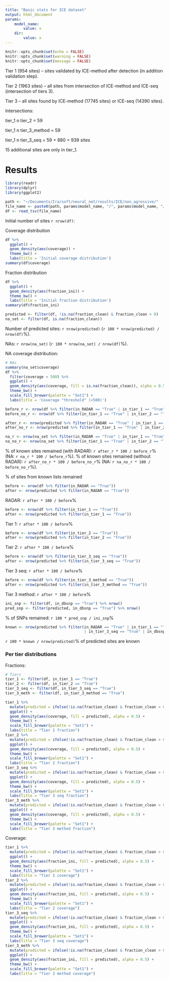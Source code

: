 ```yaml
---
title: "Basic stats for ICE dataset"
output: html_document
params:
    model_name:
        value: x
    dir:
        value: x
---
```


```r
knitr::opts_chunk$set(echo = FALSE)
knitr::opts_chunk$set(warning = FALSE)
knitr::opts_chunk$set(message = FALSE)
```

Tier 1 (954 sites) -- sites validated by ICE-method after detection (in addition validation step).

Tier 2 (1963 sites) -- all sites from intersection of ICE-method and ICE-seq (intersection of tiers 3).

Tier 3 -- all sites found by ICE-method (17745 sites) or ICE-seq (14390 sites).

Intersections:

tier_1 n tier_2 = 59

tier_1 n tier_3_method = 59

tier_1 n tier_3_seq = 59 + 880 = 939 sites

15 additional sites are only in tier_1.

# Results

```r
library(readr)
library(dplyr)
library(ggplot2)

path <- "~/Documents/Ira/soft/neural_net/results/ICE/non_agressive/"
file_name <- paste0(path, params$model_name, "/", params$model_name, "/ADAR_fractions.tsv")
df <- read_tsv(file_name)
```

Initial number of sites `r nrow(df)`:

Coverage distribution

```r
df %>%
  ggplot() +
  geom_density(aes(coverage)) +
  theme_bw() +
  labs(title = 'Initial coverage distribution')
summary(df$coverage)
```

Fraction distribution

```r
df %>%
  ggplot() +
  geom_density(aes(fraction_ini)) +
  theme_bw() +
  labs(title = 'Initial fraction distribution')
summary(df$fraction_ini)

predicted <- filter(df, !is.na(fraction_clean) & fraction_clean > 0)
na_set <- filter(df, is.na(fraction_clean))
```

Number of predicted sites: `r nrow(predicted)` (`r 100 * nrow(predicted) / nrow(df)`%).

NAs: `r nrow(na_set)` (`r 100 * nrow(na_set) / nrow(df)`%).

NA coverage distribution:

```r
# NAs
summary(na_set$coverage)
df %>%
  filter(coverage < 500) %>%
  ggplot() +
  geom_density(aes(coverage, fill = is.na(fraction_clean)), alpha = 0.5) +
  theme_bw() +
  scale_fill_brewer(palette = "Set1") +
  labs(title = 'Coverage "threshold" (<500)')
```

```r
before_r <- nrow(df %>% filter(in_RADAR == "True" | in_tier_1 == "True" | in_tier_2 == "True" | in_tier_3_method == "True" | in_tier_3_seq == "True"))
before_no_r <- nrow(df %>% filter(in_tier_1 == "True" | in_tier_2 == "True" | in_tier_3_method == "True" | in_tier_3_seq == "True"))

after_r <- nrow(predicted %>% filter(in_RADAR == "True" | in_tier_1 == "True" | in_tier_2 == "True" | in_tier_3_method == "True" | in_tier_3_seq == "True"))
after_no_r <- nrow(predicted %>% filter(in_tier_1 == "True" | in_tier_2 == "True" | in_tier_3_method == "True" | in_tier_3_seq == "True"))

na_r <- nrow(na_set %>% filter(in_RADAR == "True" | in_tier_1 == "True" | in_tier_2 == "True" | in_tier_3_method == "True" | in_tier_3_seq == "True"))
na_no_r <- nrow(na_set %>% filter(in_tier_1 == "True" | in_tier_2 == "True" | in_tier_3_method == "True" | in_tier_3_seq == "True"))
```

% of known sites remained (with RADAR): `r after_r * 100 / before_r`% (NA: `r na_r * 100 / before_r`%).
% of known sites remained (without RADAR): `r after_no_r * 100 / before_no_r`% (NA: `r na_no_r * 100 / before_no_r`%).

% of sites from known lists remained

```r
before <- nrow(df %>% filter(in_RADAR == "True"))
after <- nrow(predicted %>% filter(in_RADAR == "True"))
```

RADAR: `r after * 100 / before`%

```r
before <- nrow(df %>% filter(in_tier_1 == "True"))
after <- nrow(predicted %>% filter(in_tier_1 == "True"))
```

Tier 1: `r after * 100 / before`%

```r
before <- nrow(df %>% filter(in_tier_2 == "True"))
after <- nrow(predicted %>% filter(in_tier_2 == "True"))
```

Tier 2: `r after * 100 / before`%

```r
before <- nrow(df %>% filter(in_tier_3_seq == "True"))
after <- nrow(predicted %>% filter(in_tier_3_seq == "True"))
```

Tier 3 seq: `r after * 100 / before`%

```r
before <- nrow(df %>% filter(in_tier_3_method == "True"))
after <- nrow(predicted %>% filter(in_tier_3_method == "True"))
```

Tier 3 method: `r after * 100 / before`%

```r
ini_snp <- filter(df, in_dbsnp == "True") %>% nrow()
pred_snp <- filter(predicted, in_dbsnp == "True") %>% nrow()
```

% of SNPs remained: `r 100 * pred_snp / ini_snp`%

```r
known <- nrow(predicted %>% filter(in_RADAR == "True" | in_tier_1 == "True" | in_tier_2 == "True" | in_tier_3_method == "True"
                                   | in_tier_3_seq == "True" | in_dbsnp == "True")) 
```

`r 100 * known / nrow(predicted)`% of predicted sites are known

### Per tier distributions

Fractions:

```r
# Tiers
tier_1 <- filter(df, in_tier_1 == "True")
tier_2 <- filter(df, in_tier_2 == "True")
tier_3_seq <- filter(df, in_tier_3_seq == "True")
tier_3_meth <- filter(df, in_tier_3_method == "True")

tier_1 %>%
  mutate(predicted = ifelse(!is.na(fraction_clean) & fraction_clean > 0, TRUE, FALSE)) %>%
  ggplot() +
  geom_density(aes(coverage, fill = predicted), alpha = 0.5) +
  theme_bw() +
  scale_fill_brewer(palette = "Set1") +
  labs(title = "Tier 1 fraction")
tier_2 %>%
  mutate(predicted = ifelse(!is.na(fraction_clean) & fraction_clean > 0, TRUE, FALSE)) %>%
  ggplot() +
  geom_density(aes(coverage, fill = predicted), alpha = 0.5) +
  theme_bw() +
  scale_fill_brewer(palette = "Set1") +
  labs(title = "Tier 2 fraction")
tier_3_seq %>%
  mutate(predicted = ifelse(!is.na(fraction_clean) & fraction_clean > 0, TRUE, FALSE)) %>%
  ggplot() +
  geom_density(aes(coverage, fill = predicted), alpha = 0.5) +
  theme_bw() +
  scale_fill_brewer(palette = "Set1") +
  labs(title = "Tier 3 seq fraction")
tier_3_meth %>%
  mutate(predicted = ifelse(!is.na(fraction_clean) & fraction_clean > 0, TRUE, FALSE)) %>%
  ggplot() +
  geom_density(aes(coverage, fill = predicted), alpha = 0.5) +
  theme_bw() +
  scale_fill_brewer(palette = "Set1") +
  labs(title = "Tier 3 method fraction")
```

Coverage:

```r
tier_1 %>%
  mutate(predicted = ifelse(!is.na(fraction_clean) & fraction_clean > 0, TRUE, FALSE)) %>%
  ggplot() +
  geom_density(aes(fraction_ini, fill = predicted), alpha = 0.5) +
  theme_bw() +
  scale_fill_brewer(palette = "Set1") +
  labs(title = "Tier 1 coverage")
tier_2 %>%
  mutate(predicted = ifelse(!is.na(fraction_clean) & fraction_clean > 0, TRUE, FALSE)) %>%
  ggplot() +
  geom_density(aes(fraction_ini, fill = predicted), alpha = 0.5) +
  theme_bw() +
  scale_fill_brewer(palette = "Set1") +
  labs(title = "Tier 2 coverage")
tier_3_seq %>%
  mutate(predicted = ifelse(!is.na(fraction_clean) & fraction_clean > 0, TRUE, FALSE)) %>%
  ggplot() +
  geom_density(aes(fraction_ini, fill = predicted), alpha = 0.5) +
  theme_bw() +
  scale_fill_brewer(palette = "Set1") +
  labs(title = "Tier 3 seq coverage")
tier_3_meth %>%
  mutate(predicted = ifelse(!is.na(fraction_clean) & fraction_clean > 0, TRUE, FALSE)) %>%
  ggplot() +
  geom_density(aes(fraction_ini, fill = predicted), alpha = 0.5) +
  theme_bw() +
  scale_fill_brewer(palette = "Set1") +
  labs(title = "Tier 3 method coverage")
```

